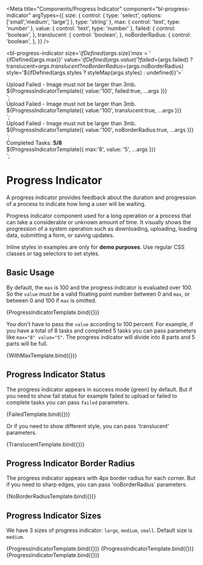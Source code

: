 
<Meta
  title="Components/Progress Indicator"
  component="bl-progress-indicator"
  argTypes={{
    size: {
      control: {
        type: 'select',
        options: ['small','medium', 'large']
      },
      type: 'string'
    },
    max: {
      control: 'text',
      type: 'number'
    },
    value: {
      control: 'text',
      type: 'number'
    },
    failed: {
      control: 'boolean',
    },
    translucent: {
      control: 'boolean',
    },
    noBorderRadius: {
      control: 'boolean',
    },
  }}
/>

<bl-progress-indicator
    size='${ifDefined(args.size)}'
    max='${ifDefined(args.max)}'
    value='${ifDefined(args.value)}'
    ?failed=${args.failed}
    ?translucent=${args.translucent}
    ?noBorderRadius=${args.noBorderRadius}
    style='${ifDefined(args.styles ? styleMap(args.styles) : undefined)}'></bl-progress-indicator>`

<div>
<p style='color: var(--bl-color-danger); margin: var(--bl-size-3xs); font: var(--bl-font-title-4-regular)'>Upload Failed - Image must not be larger than 3mb.</p>${ProgressIndicatorTemplate({ value:'100', failed:true, ...args })}
</div>`;

<div>
<p style='color: var(--bl-color-danger); margin: var(--bl-size-3xs); font: var(--bl-font-title-4-regular)'>Upload Failed - Image must not be larger than 3mb.</p>${ProgressIndicatorTemplate({ value:'100', translucent:true, ...args })}
</div>`;

<div>
<p style='color: var(--bl-color-danger); margin: var(--bl-size-3xs); font: var(--bl-font-title-4-regular)'>Upload Failed - Image must not be larger than 3mb.</p>${ProgressIndicatorTemplate({ value:'100', noBorderRadius:true, ...args })}
</div>`;

<div>
<p style='color: var(--bl-color-content-secondary); margin: var(--bl-size-3xs); font: var(--bl-font-title-4-regular)'> Completed Tasks: <b style='color: var(--bl-color-success)'> 5/8 </b></p>${ProgressIndicatorTemplate({ max:'8', value: '5', ...args })}
</div>`;

# Progress Indicator

A progress indicator provides feedback about the duration and progression of a process to indicate how long a user will be waiting.

Progress indicator component used for a long operation or a process that can take a considerable or unknown amount of time. It visually shows the progression of a system operation such as downloading, uploading, loading data, submitting a form, or saving updates.

<bl-alert variant="warning" icon caption="Note">Inline styles in examples are only for **demo purposes**. Use regular CSS classes or tag selectors to set styles.</bl-alert>

## Basic Usage

By default, the `max` is 100 and the progress indicator is evaluated over 100. So the `value` must be a valid floating point number between 0 and `max`, or between 0 and 100 if `max` is omitted.


<Canvas>
  <Story name="Basic Usage" args={{ value: '50' }}>
    {ProgressIndicatorTemplate.bind({})}
  </Story>
</Canvas>

You don't have to pass the `value` according to 100 percent. For example, if you have a total of 8 tasks and completed 5 tasks you can pass parameters like `max="8" value="5"`. The progress indicator will divide into 8 parts and 5 parts will be full.

<Canvas>
  <Story name="Usage With Max Value">
    {WithMaxTemplate.bind({})}
  </Story>
</Canvas>

## Progress Indicator Status

The progress indicator appears in success mode (green) by default. But if you need to show fail status for example failed to upload or failed to complete tasks you can pass `failed` parameters.

<Canvas>
  <Story name="Progress Indicator Status">
    {FailedTemplate.bind({})}
  </Story>
</Canvas>

Or if you need to show different style, you can pass 'translucent' parameters.

<Canvas>
  <Story name="Progress Indicator Translucent Style">
    {TranslucentTemplate.bind({})}
  </Story>
</Canvas>

## Progress Indicator Border Radius

The progress indicator appears with 4px border radius for each corner. But if you need to sharp edges, you can pass 'noBorderRadius' parameters.

<Canvas>
  <Story name="Progress Indicator Border Radius">
    {NoBorderRadiusTemplate.bind({})}
  </Story>
</Canvas>

## Progress Indicator Sizes

We have 3 sizes of progress indicator: `large`, `medium`, `small`. Default size is `medium`.

<Canvas isColumn>
   <Story name="Progress Indicator Small" args={{ size: 'small', value: '45' }}>
     {ProgressIndicatorTemplate.bind({})}
   </Story>
   <Story name="Progress Indicator Medium" args={{ size: 'medium', value: '45' }}>
     {ProgressIndicatorTemplate.bind({})}
   </Story>
   <Story name="Progress Indicator Large" args={{ size: 'large', value: '45' }}>
     {ProgressIndicatorTemplate.bind({})}
   </Story>
</Canvas>

<ArgsTable of="bl-progress-indicator" />
